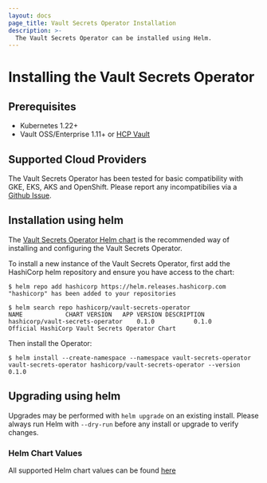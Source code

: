 ```yaml
---
layout: docs
page_title: Vault Secrets Operator Installation
description: >-
  The Vault Secrets Operator can be installed using Helm.
---
```


# Installing the Vault Secrets Operator

## Prerequisites

- Kubernetes 1.22+
- Vault OSS/Enterprise 1.11+ or [HCP Vault](https://www.hashicorp.com/cloud)

## Supported Cloud Providers

The Vault Secrets Operator has been tested for basic compatibility with GKE, EKS, AKS and OpenShift.
Please report any incompatibilies via a [Github Issue](https://github.com/hashicorp/vault-secrets-operator/issues).

## Installation using helm

The [Vault Secrets Operator Helm chart](/vault/docs/platform/k8s/vso/helm) is the recommended way of
installing and configuring the Vault Secrets Operator.

To install a new instance of the Vault Secrets Operator, first add the
HashiCorp helm repository and ensure you have access to the chart:

```shell-session
$ helm repo add hashicorp https://helm.releases.hashicorp.com
"hashicorp" has been added to your repositories

$ helm search repo hashicorp/vault-secrets-operator
NAME           	CHART VERSION	APP VERSION	DESCRIPTION
hashicorp/vault-secrets-operator	0.1.0       	0.1.0     	Official HashiCorp Vault Secrets Operator Chart
```

Then install the Operator:

```shell-session
$ helm install --create-namespace --namespace vault-secrets-operator vault-secrets-operator hashicorp/vault-secrets-operator --version 0.1.0
```


## Upgrading using helm

Upgrades may be performed with `helm upgrade` on an existing install. Please
always run Helm with `--dry-run` before any install or upgrade to verify
changes.


### Helm Chart Values
All supported Helm chart values can be found [here](/vault/docs/platform/k8s/vso/helm)
